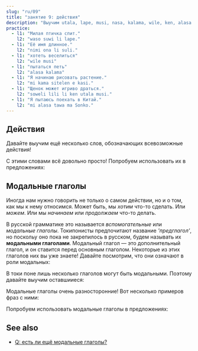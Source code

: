 ```yaml
---
slug: "ru/09"
title: "занятие 9: действия"
description: "Выучим utala, lape, musi, nasa, kalama, wile, ken, alasa!"
practice:
  - l1: "Милая птичка спит."
    l2: "waso suwi li lape."
  - l1: "Её имя длинное."
    l2: "nimi ona li suli."
  - l1: "хотеть веселиться"
    l2: "wile musi"
  - l1: "пытаться петь"
    l2: "alasa kalama"
  - l1: "Я начинаю рисовать растение."
    l2: "mi kama sitelen e kasi."
  - l1: "Щенок может игриво драться."
    l2: "soweli lili li ken utala musi."
  - l1: "Я пытаюсь поехать в Китай."
    l2: "mi alasa tawa ma Sonko."
---
```



## Действия

Давайте выучим ещё несколько слов, обозначающих всевозможные действия!

<List>
  <Word sl="utala" m="сражаться, нападать" />
  <Word sl="lape" m="спать, отдыхать" />
  <Word sl="kalama" m="издавать звук; звук, шум" />
  <Word sl="musi" m="веселиться; весёлый, смешной, интересный" />
  <Word sl="nasa" m="странный, необычный, нетрезвый" />
</List>

С этими словами всё довольно просто! Попробуем использовать их в предложениях:

<List>
  <Sentence sl="soweli li utala e jan." m="Животное на кого-то напало." />
  <Sentence sl="sina lape lon tomo." m="Ты спишь дома." />
  <Sentence sl="nimi ona li nasa tawa mi." m="Её имя кажется мне странным." />
  <Sentence
    sl="jan lili li musi tan kalama."
    m="Ребёнку весело из-за шума."
  />
</List>

## Модальные глаголы

Иногда нам нужно говорить не только о самом действии, но и о том, как мы к нему относимся. Может быть, мы _хотим_ что-то сделать. Или _можем_. Или мы _начинаем_ или _продолжаем_ что-то делать.

В русской грамматике это называется *вспомогательные* или *модальные глаголы*. Токипонисты предпочитают название *'предглагол'*, но поскольу оно пока не закрепилось в русском, будем называть их **модальными глаголами**. Модальный глагол — это дополнительный глагол, и он ставится перед основным глаголом. Некоторые из этих глаголов них вы уже знаете! Давайте посмотрим, что они означают в роли модальных:

<List>
  <Word sl="kama" m="начать ..., стать ..." />
  <Word sl="awen" m="продолжать ..., всё ещё ..." />
</List>

В токи поне лишь несколько глаголов могут быть модальными. Поэтому давайте выучим оставшииеся:

<List>
  <Word sl="wile" m="хотеть ..." />
  <Word sl="ken" m="мочь ..." />
  <Word sl="alasa" m="пытаться ..." />
</List>

Модальные глаголы очень разносторонние! Вот несколько примеров фраз с ними:

<List>
  <Word sl="wile lape" m="хотеть спать" />
  <Word sl="awen pona" m="продолжать быть хорошим" />
  <Word sl="kama sona" m="становиться знающим, учиться" />
  <Word sl="alasa kama wawa" m="пытаться стать сильным" />
</List>

Попробуем использовать модальные глаголы в предложениях:

<List>
  <Sentence sl="waso lili li wile lape." m="Маленькая птица хочет спать." />
  <Sentence sl="mi kama sona e toki pona." m="Я учу токи пону." />
  <Sentence sl="sina alasa tawa ma Tosi." m="Ты пытаешься поехать в Германию." />
  <Sentence
    sl="toki ona li awen nasa tawa mi."
    m="Его речь всё ещё кажется мне странной."
  />
</List>

<Practice exercises={frontmatter.practice} client:load />

## See also
* [Q: есть ли ещё модальные глаголы?](/ru/more-preverbs/)
